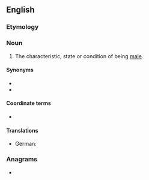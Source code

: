 ==English==

===Etymology===
{{suffix|en|male|ness}}

===Noun===
{{en-noun|~|es}}

# The characteristic, state or condition of being [[male]].

====Synonyms====
* {{l|en|masculineness}}
* {{l|en|masculinity}}

====Coordinate terms====
* {{l|en|femaleness}}

====Translations====
{{trans-top|characteristic, state or condition of being male}}
* German: {{t+|de|Männlichkeit|f}}
{{trans-mid}}
{{trans-bottom}}

===Anagrams===
* {{anagrams|en|a=aeelmnss|Sleemans|lameness|maneless|meanless|nameless|salesmen}}